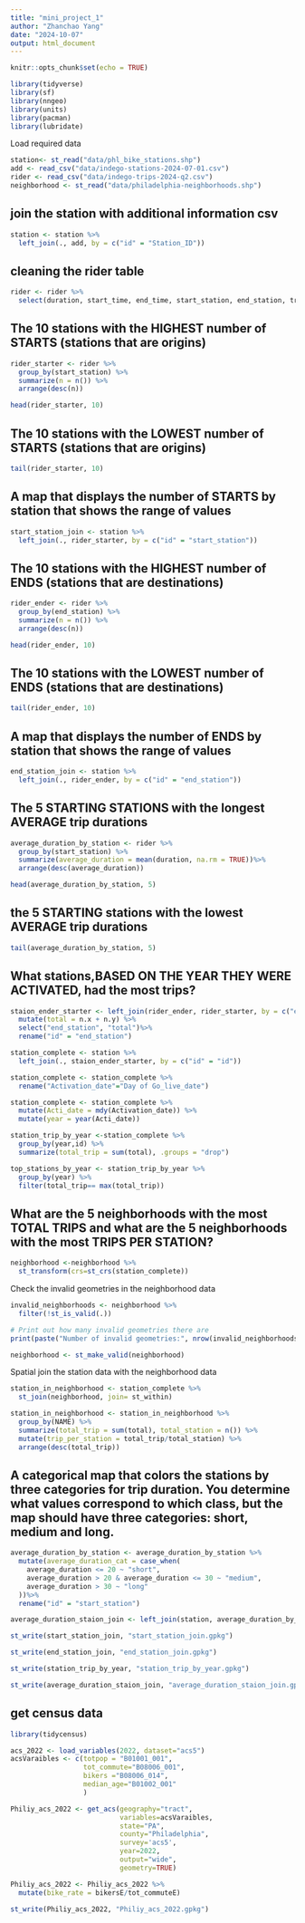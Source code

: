 ```yaml
---
title: "mini_project_1"
author: "Zhanchao Yang"
date: "2024-10-07"
output: html_document
---
```


```r
knitr::opts_chunk$set(echo = TRUE)

library(tidyverse)
library(sf)
library(nngeo)
library(units)
library(pacman)
library(lubridate)
```
Load required data
```r
station<- st_read("data/phl_bike_stations.shp")
add <- read_csv("data/indego-stations-2024-07-01.csv")
rider <- read_csv("data/indego-trips-2024-q2.csv")
neighborhood <- st_read("data/philadelphia-neighborhoods.shp")
```

## join the station with additional information csv
```r
station <- station %>%
  left_join(., add, by = c("id" = "Station_ID")) 
```

## cleaning the rider table

```r
rider <- rider %>%
  select(duration, start_time, end_time, start_station, end_station, trip_route_category, bike_type) 
```

## The 10 stations with the HIGHEST number of STARTS (stations that are origins)
```r
rider_starter <- rider %>%
  group_by(start_station) %>%
  summarize(n = n()) %>%
  arrange(desc(n))
```

```r
head(rider_starter, 10)
```
## The 10 stations with the LOWEST number of STARTS (stations that are origins)
```r
tail(rider_starter, 10)
```
## A map that displays the number of STARTS by station that shows the range of values
```r
start_station_join <- station %>%
  left_join(., rider_starter, by = c("id" = "start_station"))
```

## The 10 stations with the HIGHEST number of ENDS (stations that are destinations)
```r
rider_ender <- rider %>%
  group_by(end_station) %>%
  summarize(n = n()) %>%
  arrange(desc(n))
```

```r
head(rider_ender, 10)
```

## The 10 stations with the LOWEST number of ENDS (stations that are destinations)
```r
tail(rider_ender, 10)
```

## A map that displays the number of ENDS by station that shows the range of values
```r
end_station_join <- station %>%
  left_join(., rider_ender, by = c("id" = "end_station"))
```

## The 5 STARTING STATIONS with the longest AVERAGE trip durations
```r
average_duration_by_station <- rider %>%
  group_by(start_station) %>%
  summarize(average_duration = mean(duration, na.rm = TRUE))%>%
  arrange(desc(average_duration))
```

```r
head(average_duration_by_station, 5)
```
## the 5 STARTING stations with the lowest AVERAGE trip durations
```r
tail(average_duration_by_station, 5)
```

## What stations,BASED ON THE YEAR THEY WERE ACTIVATED, had the most trips?
```r
staion_ender_starter <- left_join(rider_ender, rider_starter, by = c("end_station" = "start_station")) %>%
  mutate(total = n.x + n.y) %>%
  select("end_station", "total")%>%
  rename("id" = "end_station")
```

```r
station_complete <- station %>%
  left_join(., staion_ender_starter, by = c("id" = "id"))
```

```r
station_complete <- station_complete %>%
  rename("Activation_date"="Day of Go_live_date")
```

```r
station_complete <- station_complete %>%
  mutate(Acti_date = mdy(Activation_date)) %>%
  mutate(year = year(Acti_date))
```

```r
station_trip_by_year <-station_complete %>%
  group_by(year,id) %>%
  summarize(total_trip = sum(total), .groups = "drop")
```

```r
top_stations_by_year <- station_trip_by_year %>%
  group_by(year) %>%
  filter(total_trip== max(total_trip))
```

## What are the 5 neighborhoods with the most TOTAL TRIPS and what are the 5 neighborhoods with the most TRIPS PER STATION?
```r
neighborhood <-neighborhood %>%
  st_transform(crs=st_crs(station_complete))
```
Check the invalid geometries in the neighborhood data
```r
invalid_neighborhoods <- neighborhood %>%
  filter(!st_is_valid(.))

# Print out how many invalid geometries there are
print(paste("Number of invalid geometries:", nrow(invalid_neighborhoods)))

neighborhood <- st_make_valid(neighborhood)
```
Spatial join the station data with the neighborhood data
```r
station_in_neighborhood <- station_complete %>%
  st_join(neighborhood, join= st_within) 
```

```r
station_in_neighborhood <- station_in_neighborhood %>%
  group_by(NAME) %>%
  summarize(total_trip = sum(total), total_station = n()) %>%
  mutate(trip_per_station = total_trip/total_station) %>%
  arrange(desc(total_trip))
```

## A categorical map that colors the stations by three categories for trip duration. You determine what values correspond to which class, but the map should have three categories: short, medium and long.
```r
average_duration_by_station <- average_duration_by_station %>%
  mutate(average_duration_cat = case_when(
    average_duration <= 20 ~ "short",
    average_duration > 20 & average_duration <= 30 ~ "medium",
    average_duration > 30 ~ "long"
  ))%>%
  rename("id" = "start_station")
```

```r
average_duration_staion_join <- left_join(station, average_duration_by_station, by = c("id" = "id"))
```

```r
st_write(start_station_join, "start_station_join.gpkg")
```
```r
st_write(end_station_join, "end_station_join.gpkg")
```
```r
st_write(station_trip_by_year, "station_trip_by_year.gpkg")
```

```r
st_write(average_duration_staion_join, "average_duration_staion_join.gpkg")
```

## get census data
```r
library(tidycensus)
```

```r
acs_2022 <- load_variables(2022, dataset="acs5")
acsVaraibles <- c(totpop = "B01001_001",
                  tot_commute="B08006_001",
                  bikers ="B08006_014",
                  median_age="B01002_001"
                  )
```

```r
Philiy_acs_2022 <- get_acs(geography="tract", 
                           variables=acsVaraibles, 
                           state="PA", 
                           county="Philadelphia", 
                           survey='acs5',
                           year=2022,
                           output="wide",
                           geometry=TRUE)
```


```r
Philiy_acs_2022 <- Philiy_acs_2022 %>%
  mutate(bike_rate = bikersE/tot_commuteE)
```

```r
st_write(Philiy_acs_2022, "Philiy_acs_2022.gpkg")
```